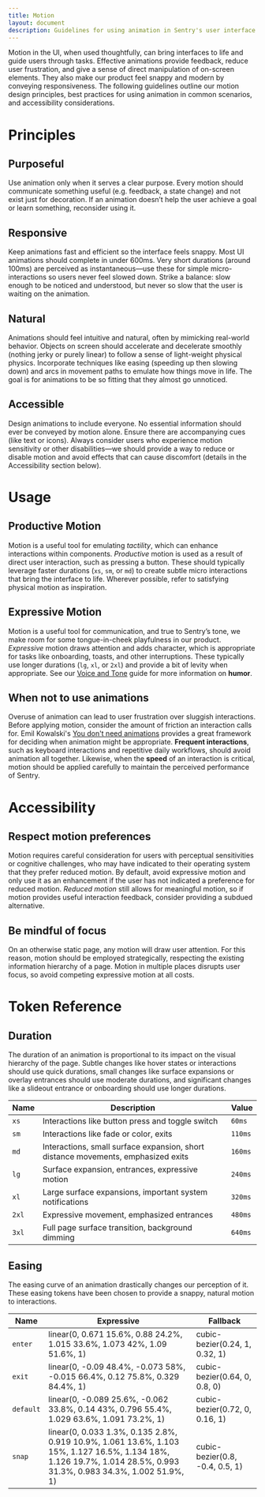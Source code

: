 ```yaml
---
title: Motion
layout: document
description: Guidelines for using animation in Sentry's user interface.
---
```


Motion in the UI, when used thoughtfully, can bring interfaces to life and guide users through tasks. Effective animations provide feedback, reduce user frustration, and give a sense of direct manipulation of on-screen elements. They also make our product feel snappy and modern by conveying responsiveness. The following guidelines outline our motion design principles, best practices for using animation in common scenarios, and accessibility considerations.

# Principles

## Purposeful

Use animation only when it serves a clear purpose. Every motion should communicate something useful (e.g. feedback, a state change) and not exist just for decoration. If an animation doesn’t help the user achieve a goal or learn something, reconsider using it.

## Responsive

Keep animations fast and efficient so the interface feels snappy. Most UI animations should complete in under 600ms. Very short durations (around 100ms) are perceived as instantaneous—use these for simple micro-interactions so users never feel slowed down. Strike a balance: slow enough to be noticed and understood, but never so slow that the user is waiting on the animation.

## Natural

Animations should feel intuitive and natural, often by mimicking real-world behavior. Objects on screen should accelerate and decelerate smoothly (nothing jerky or purely linear) to follow a sense of light-weight physical physics. Incorporate techniques like easing (speeding up then slowing down) and arcs in movement paths to emulate how things move in life. The goal is for animations to be so fitting that they almost go unnoticed.

## Accessible

Design animations to include everyone. No essential information should ever be conveyed by motion alone. Ensure there are accompanying cues (like text or icons). Always consider users who experience motion sensitivity or other disabilities—we should provide a way to reduce or disable motion and avoid effects that can cause discomfort (details in the Accessibility section below).

# Usage

## Productive Motion

Motion is a useful tool for emulating _tactility_, which can enhance interactions within components. _Productive_ motion is used as a result of direct user interaction, such as pressing a button. These should typically leverage faster durations (`xs`, `sm`, or `md`) to create subtle micro interactions that bring the interface to life. Wherever possible, refer to satisfying physical motion as inspiration.

## Expressive Motion

Motion is a useful tool for communication, and true to Sentry’s tone, we make room for some tongue-in-cheek playfulness in our product. _Expressive_ motion draws attention and adds character, which is appropriate for tasks like onboarding, toasts, and other interruptions. These typically use longer durations (`lg`, `xl`, or `2xl`) and provide a bit of levity when appropriate. See our [Voice and Tone](/stories/principles/voice-and-tone) guide for more information on **humor**.

## When not to use animations

Overuse of animation can lead to user frustration over sluggish interactions. Before applying motion, consider the amount of friction an interaction calls for. Emil Kowalski's [You don't need animations](https://emilkowal.ski/ui/you-dont-need-animations) provides a great framework for deciding when animation might be appropriate. **Frequent interactions**, such as keyboard interactions and repetitive daily workflows, should avoid animation all together. Likewise, when the **speed** of an interaction is critical, motion should be applied carefully to maintain the perceived performance of Sentry.

# Accessibility

## Respect motion preferences

Motion requires careful consideration for users with perceptual sensitivities or cognitive challenges, who may have indicated to their operating system that they prefer reduced motion. By default, avoid expressive motion and only use it as an enhancement if the user has not indicated a preference for reduced motion. _Reduced motion_ still allows for meaningful motion, so if motion provides useful interaction feedback, consider providing a subdued alternative.

## Be mindful of focus

On an otherwise static page, any motion will draw user attention. For this reason, motion should be employed strategically, respecting the existing information hierarchy of a page. Motion in multiple places disrupts user focus, so avoid competing expressive motion at all costs.

# Token Reference

## Duration

The duration of an animation is proportional to its impact on the visual hierarchy of the page. Subtle changes like hover states or interactions should use quick durations, small changes like surface expansions or overlay entrances should use moderate durations, and significant changes like a slideout entrance or onboarding should use longer durations.

| **Name** | **Description**                                                                   | **Value** |
| -------- | --------------------------------------------------------------------------------- | --------- |
| `xs`     | Interactions like button press and toggle switch                                  | `60ms`    |
| `sm`     | Interactions like fade or color, exits                                            | `110ms`   |
| `md`     | Interactions, small surface expansion, short distance movements, emphasized exits | `160ms`   |
| `lg`     | Surface expansion, entrances, expressive motion                                   | `240ms`   |
| `xl`     | Large surface expansions, important system notifications                          | `320ms`   |
| `2xl`    | Expressive movement, emphasized entrances                                         | `480ms`   |
| `3xl`    | Full page surface transition, background dimming                                  | `640ms`   |

## Easing

The easing curve of an animation drastically changes our perception of it. These easing tokens have been chosen to provide a snappy, natural motion to interactions.

| **Name**  | **Expressive**                                                                                                                                                     | **Fallback**                    |
| --------- | ------------------------------------------------------------------------------------------------------------------------------------------------------------------ | ------------------------------- |
| `enter`   | linear(0, 0.671 15.6%, 0.88 24.2%, 1.015 33.6%, 1.073 42%, 1.09 51.6%, 1)                                                                                          | cubic-bezier(0.24, 1, 0.32, 1)  |
| `exit`    | linear(0, -0.09 48.4%, -0.073 58%, -0.015 66.4%, 0.12 75.8%, 0.329 84.4%, 1)                                                                                       | cubic-bezier(0.64, 0, 0.8, 0)   |
| `default` | linear(0, -0.089 25.6%, -0.062 33.8%, 0.14 43%, 0.796 55.4%, 1.029 63.6%, 1.091 73.2%, 1)                                                                          | cubic-bezier(0.72, 0, 0.16, 1)  |
| `snap`    | linear(0, 0.033 1.3%, 0.135 2.8%, 0.919 10.9%, 1.061 13.6%, 1.103 15%, 1.127 16.5%, 1.134 18%, 1.126 19.7%, 1.014 28.5%, 0.993 31.3%, 0.983 34.3%, 1.002 51.9%, 1) | cubic-bezier(0.8, -0.4, 0.5, 1) |

